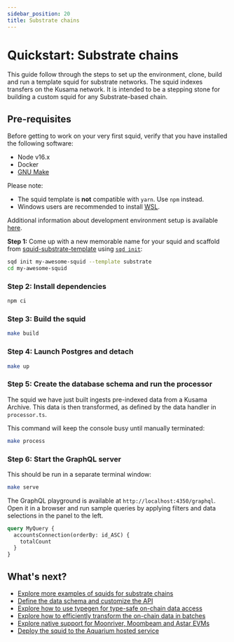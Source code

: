 ```yaml
---
sidebar_position: 20
title: Substrate chains
---
```


# Quickstart: Substrate chains

This guide follow through the steps to set up the environment, clone, build and run a template squid for substrate networks. The squid indexes transfers on the Kusama network. It is intended to be a stepping stone for building a custom squid for any Substrate-based chain.

## Pre-requisites

Before getting to work on your very first squid, verify that you have installed the following software: 

- Node v16.x
- Docker 
- [GNU Make](https://www.gnu.org/software/make/)

Please note:
- The squid template is **not** compatible with `yarn`. Use `npm` instead.
- Windows users are recommended to install [WSL](https://docs.microsoft.com/en-us/windows/wsl/).

Additional information about development environment setup is available [here](/tutorials/development-environment-set-up).

**Step 1:** Come up with a new memorable name for your squid and scaffold from <span><a href="https://github.com/subsquid/squid-substrate-template">squid-substrate-template</a></span>
using [`sqd init`](/squid-cli/init):

```bash
sqd init my-awesome-squid --template substrate
cd my-awesome-squid
```

###  Step 2: Install dependencies

```bash
npm ci
```

### Step 3: Build the squid

```bash
make build
```

### Step 4: Launch Postgres and detach

```bash
make up
```


### Step 5: Create the database schema and run the processor

 The squid we have just built ingests pre-indexed data from a Kusama Archive. This data is then transformed, as defined by the data handler in `processor.ts`.
 
 This command will keep the console busy until manually terminated:

```bash
make process
```



### Step 6: Start the GraphQL server

This should be run in a separate terminal window:

```bash
make serve
```

The GraphQL playground is available at `http://localhost:4350/graphql`. Open it in a browser and run
sample queries by applying filters and data selections in the panel to the left.

```graphql
query MyQuery {
  accountsConnection(orderBy: id_ASC) {
    totalCount
  }
}
```

## What's next?

- [Explore more examples of squids for substrate chains](/develop-a-squid/examples#substrate-processor)
- [Define the data schema and customize the API](/develop-a-squid/schema-file)
- [Explore how to use typegen for type-safe on-chain data access](/develop-a-squid/typegen/squid-substrate-typegen)
- [Explore how to efficiently transform the on-chain data in batches](/develop-a-squid/substrate-processor)
- [Explore native support for Moonriver, Moombeam and Astar EVMs](/develop-a-squid/substrate-processor/evm-support)
- [Deploy the squid to the Aquarium hosted service](/deploy-squid)
